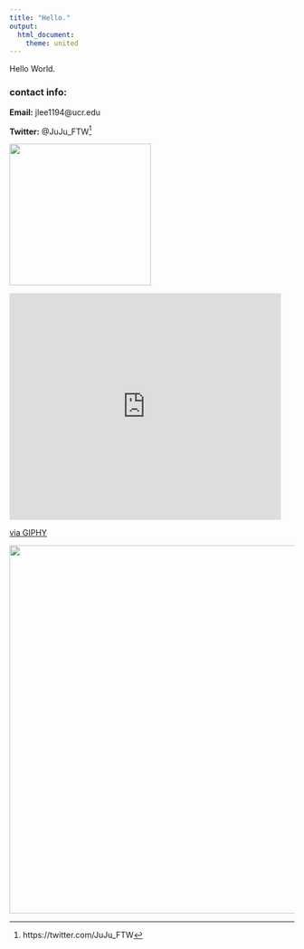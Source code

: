 ```yaml
---
title: "Hello."
output: 
  html_document:
    theme: united
---
```

Hello World.

### contact info:
$\textbf{Email:}$ jlee1194@ucr.edu 

$\textbf{Twitter:}$ @JuJu_FTW^[https://twitter.com/JuJu_FTW]

![](https://media1.giphy.com/media/1dNLLlpEUbeD8peO4e/giphy.gif?cid=790b7611584224761899bda119f4520afbff979bbb0f00e5&rid=giphy.gif){width=250px}

<iframe src="https://giphy.com/embed/L1VXD3bEo3Uelzk6EF" width="480" height="400" frameBorder="0" class="giphy-embed" allowFullScreen></iframe><p><a href="https://giphy.com/gifs/startrek-star-trek-the-next-generation-L1VXD3bEo3Uelzk6EF">via GIPHY</a></p>

![](https://media3.giphy.com/media/11fiAsa3QmtCQo/giphy.gif?cid=790b761155719203a0b855a31fe18183047487ca5058bc94&rid=giphy.gif){width=650px}
